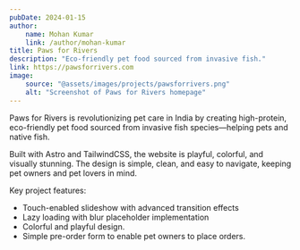 ```yaml
---
pubDate: 2024-01-15
author:
    name: Mohan Kumar
    link: /author/mohan-kumar
title: Paws for Rivers
description: "Eco-friendly pet food sourced from invasive fish."
link: https://pawsforrivers.com
image:
    source: "@assets/images/projects/pawsforrivers.png"
    alt: "Screenshot of Paws for Rivers homepage"
---
```


Paws for Rivers is revolutionizing pet care in India by creating high-protein, eco-friendly pet food sourced from invasive fish species—helping pets and native fish. 

Built with Astro and TailwindCSS, the website is playful, colorful, and visually stunning. The design is simple, clean, and easy to navigate, keeping pet owners and pet lovers in mind.

Key project features: 
- Touch-enabled slideshow with advanced transition effects 
- Lazy loading with blur placeholder implementation
- Colorful and playful design.
- Simple pre-order form to enable pet owners to place orders.